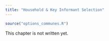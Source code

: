 ```yaml
---
title: "Household & Key Informant Selection"
---
```


```r
source("options_communes.R")
```

<div class="important">
This chapter is not written yet.
</div>

